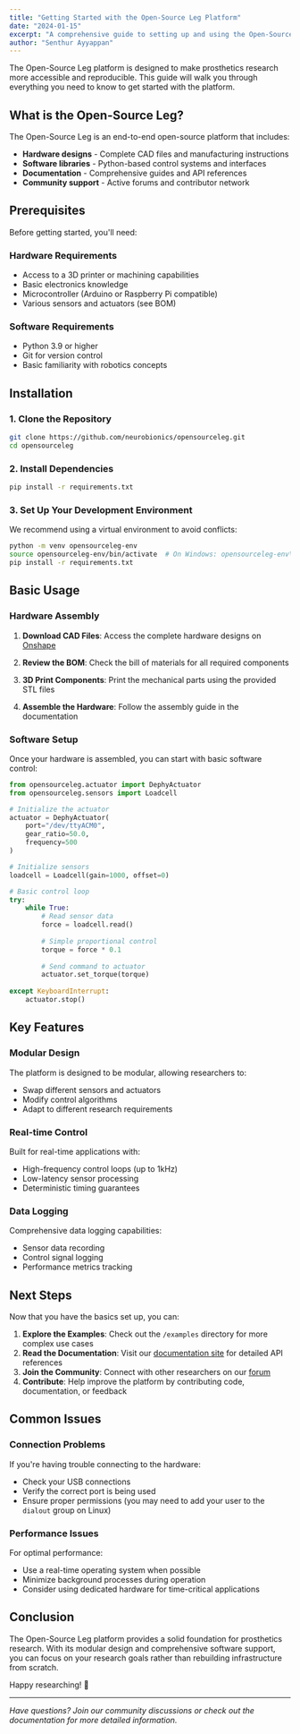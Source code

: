 ```yaml
---
title: "Getting Started with the Open-Source Leg Platform"
date: "2024-01-15"
excerpt: "A comprehensive guide to setting up and using the Open-Source Leg platform for prosthetics research and development."
author: "Senthur Ayyappan"
---
```


The Open-Source Leg platform is designed to make prosthetics research more accessible and reproducible. This guide will walk you through everything you need to know to get started with the platform.

## What is the Open-Source Leg?

The Open-Source Leg is an end-to-end open-source platform that includes:

- **Hardware designs** - Complete CAD files and manufacturing instructions
- **Software libraries** - Python-based control systems and interfaces
- **Documentation** - Comprehensive guides and API references
- **Community support** - Active forums and contributor network

## Prerequisites

Before getting started, you'll need:

### Hardware Requirements

- Access to a 3D printer or machining capabilities
- Basic electronics knowledge
- Microcontroller (Arduino or Raspberry Pi compatible)
- Various sensors and actuators (see BOM)

### Software Requirements

- Python 3.9 or higher
- Git for version control
- Basic familiarity with robotics concepts

## Installation

### 1. Clone the Repository

```bash
git clone https://github.com/neurobionics/opensourceleg.git
cd opensourceleg
```

### 2. Install Dependencies

```bash
pip install -r requirements.txt
```

### 3. Set Up Your Development Environment

We recommend using a virtual environment to avoid conflicts:

```bash
python -m venv opensourceleg-env
source opensourceleg-env/bin/activate  # On Windows: opensourceleg-env\Scripts\activate
pip install -r requirements.txt
```

## Basic Usage

### Hardware Assembly

1. **Download CAD Files**: Access the complete hardware designs on [Onshape](https://cad.onshape.com/documents/3520551dd01cf402179e8687/w/87da2fb0a553b44a27833624/e/d9c95c04904f8d6a753006a4)

2. **Review the BOM**: Check the bill of materials for all required components

3. **3D Print Components**: Print the mechanical parts using the provided STL files

4. **Assemble the Hardware**: Follow the assembly guide in the documentation

### Software Setup

Once your hardware is assembled, you can start with basic software control:

```python
from opensourceleg.actuator import DephyActuator
from opensourceleg.sensors import Loadcell

# Initialize the actuator
actuator = DephyActuator(
    port="/dev/ttyACM0",
    gear_ratio=50.0,
    frequency=500
)

# Initialize sensors
loadcell = Loadcell(gain=1000, offset=0)

# Basic control loop
try:
    while True:
        # Read sensor data
        force = loadcell.read()
        
        # Simple proportional control
        torque = force * 0.1
        
        # Send command to actuator
        actuator.set_torque(torque)
        
except KeyboardInterrupt:
    actuator.stop()
```

## Key Features

### Modular Design

The platform is designed to be modular, allowing researchers to:

- Swap different sensors and actuators
- Modify control algorithms
- Adapt to different research requirements

### Real-time Control

Built for real-time applications with:

- High-frequency control loops (up to 1kHz)
- Low-latency sensor processing
- Deterministic timing guarantees

### Data Logging

Comprehensive data logging capabilities:

- Sensor data recording
- Control signal logging
- Performance metrics tracking

## Next Steps

Now that you have the basics set up, you can:

1. **Explore the Examples**: Check out the `/examples` directory for more complex use cases
2. **Read the Documentation**: Visit our [documentation site](https://neurobionics.github.io/opensourceleg/) for detailed API references
3. **Join the Community**: Connect with other researchers on our [forum](https://discourse.opensourceleg.org)
4. **Contribute**: Help improve the platform by contributing code, documentation, or feedback

## Common Issues

### Connection Problems

If you're having trouble connecting to the hardware:

- Check your USB connections
- Verify the correct port is being used
- Ensure proper permissions (you may need to add your user to the `dialout` group on Linux)

### Performance Issues

For optimal performance:

- Use a real-time operating system when possible
- Minimize background processes during operation
- Consider using dedicated hardware for time-critical applications

## Conclusion

The Open-Source Leg platform provides a solid foundation for prosthetics research. With its modular design and comprehensive software support, you can focus on your research goals rather than rebuilding infrastructure from scratch.

Happy researching! 🦾

---

*Have questions? Join our community discussions or check out the documentation for more detailed information.* 